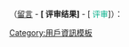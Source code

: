 [[User:{{{1}}}|{{{1}}}]]（[[User talk:{{{1}}}|留言]] - '''<span class="plainlinks">[{{fullurl:toollabs:wam/progress.php|username={{urlencode:{{{1}}}|WIKI}}&wiki={{SERVERNAME}}}} 评审结果]</span>''' - <span class="plainlinks">[{{fullurl:toollabs:wam/judging.php|username={{urlencode:{{{1}}}|WIKI}}&wiki={{SERVERNAME}}}} <span style="color:#00AF89;">评审</span>]</span></span>）：<noinclude>

[[Category:用戶資訊模板]]
</noinclude>